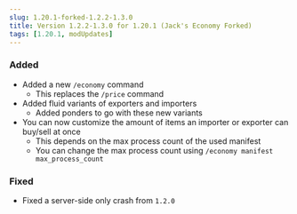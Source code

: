 ```yaml
---
slug: 1.20.1-forked-1.2.2-1.3.0
title: Version 1.2.2-1.3.0 for 1.20.1 (Jack's Economy Forked)
tags: [1.20.1, modUpdates]
---
```



### Added
- Added a new `/economy` command
  - This replaces the `/price` command
- Added fluid variants of exporters and importers
  - Added ponders to go with these new variants
- You can now customize the amount of items an importer or exporter can buy/sell at once
  - This depends on the max process count of the used manifest
  - You can change the max process count using `/economy manifest max_process_count`
### Fixed
- Fixed a server-side only crash from `1.2.0`

<CurseforgeLink link="https://www.curseforge.com/minecraft/mc-mods/flapjacks-economy-forked/files/6256085" />
<ModrinthLink link="https://modrinth.com/mod/flapjacks-economy-forked/version/1.2.2-1.3.0" />

